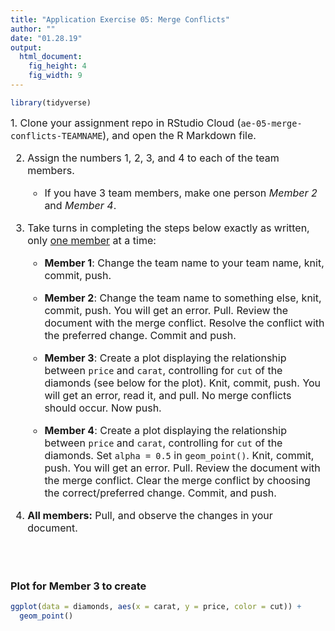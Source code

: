 ```yaml
---
title: "Application Exercise 05: Merge Conflicts"
author: ""
date: "01.28.19"
output: 
  html_document: 
    fig_height: 4
    fig_width: 9
---
```


```r
library(tidyverse)
```

<font size="3">
1. Clone your assignment repo in RStudio Cloud (`ae-05-merge-conflicts-TEAMNAME`), 
and open the R Markdown file.

2. Assign the numbers 1, 2, 3, and 4 to each of the team members.
    - If you have 3 team members, make one person *Member 2* and *Member 4*.

3. Take turns in completing the steps below exactly as written, only <u>one member</u> at a time:

    - **Member 1**: Change the team name to your team name, knit, commit, push.
    
    - **Member 2**: Change the team name to something else, knit, commit, push. You 
will get an error. Pull. Review the document with the merge conflict. Resolve 
the conflict with the preferred change. Commit and push.

    - **Member 3**: Create a plot displaying the relationship between `price` and `carat`, 
controlling for `cut` of the diamonds (see below for the plot). Knit, 
commit, push. You will get an error, read it, and pull. No merge conflicts should 
occur. Now push.

    - **Member 4**: Create a plot displaying the relationship between `price` and `carat`, 
controlling for `cut` of the diamonds. Set `alpha = 0.5` in `geom_point()`. Knit, commit, push. You will get an error. Pull. Review the document with the merge conflict. Clear the merge conflict by choosing the correct/preferred change. Commit, and push.

4.  **All members:** Pull, and observe the changes in your document.

</font>
<br><br>

### Plot for Member 3 to create

```r
ggplot(data = diamonds, aes(x = carat, y = price, color = cut)) +
  geom_point()
```